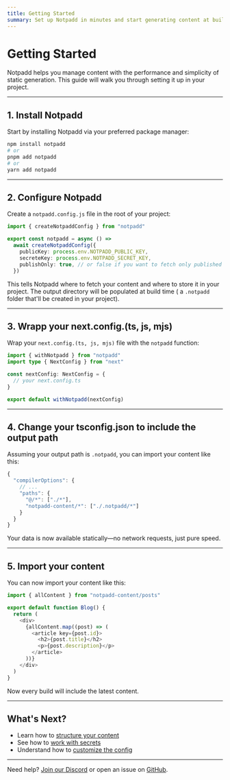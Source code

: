 ```yaml
---
title: Getting Started
summary: Set up Notpadd in minutes and start generating content at build time.
---
```


# Getting Started

Notpadd helps you manage content with the performance and simplicity of static generation. This guide will walk you through setting it up in your project.

---

## 1. Install Notpadd

Start by installing Notpadd via your preferred package manager:

```bash
npm install notpadd
# or
pnpm add notpadd
# or
yarn add notpadd
```

---

## 2. Configure Notpadd

Create a `notpadd.config.js` file in the root of your project:

```ts notpadd.config.js
import { createNotpaddConfig } from "notpadd"

export const notpadd = async () =>
  await createNotpaddConfig({
    publicKey: process.env.NOTPADD_PUBLIC_KEY,
    secreteKey: process.env.NOTPADD_SECRET_KEY,
    publishOnly: true, // or false if you want to fetch only published content
  })
```

This tells Notpadd where to fetch your content and where to store it in your project. The output directory will be populated at build time ( a `.notpadd` folder that'll be created in your project).

---

## 3. Wrapp your next.config.(ts, js, mjs)

Wrap your `next.config.(ts, js, mjs)` file with the `notpadd` function:

```ts next.config.ts
import { withNotpadd } from "notpadd"
import type { NextConfig } from "next"

const nextConfig: NextConfig = {
  // your next.config.ts
}

export default withNotpadd(nextConfig)
```

---

## 4. Change your tsconfig.json to include the output path

Assuming your output path is `.notpadd`, you can import your content like this:

```ts tsconfig.json
{
  "compilerOptions": {
    // ...
    "paths": {
      "@/*": ["./*"],
      "notpadd-content/*": ["./.notpadd/*"]
    }
  }
}
```

Your data is now available statically—no network requests, just pure speed.

---

## 5. Import your content

You can now import your content like this:

```ts
import { allContent } from "notpadd-content/posts"

export default function Blog() {
  return (
    <div>
      {allContent.map((post) => (
        <article key={post.id}>
          <h2>{post.title}</h2>
          <p>{post.description}</p>
        </article>
      ))}
    </div>
  )
}
```

Now every build will include the latest content.

---

## What's Next?

- Learn how to [structure your content](/docs/content-structure)
- See how to [work with secrets](/docs/environment-variables)
- Understand how to [customize the config](/configuration)

---

Need help? [Join our Discord](https://) or open an issue on [GitHub](https://github.com/skaleway/notpadd).
